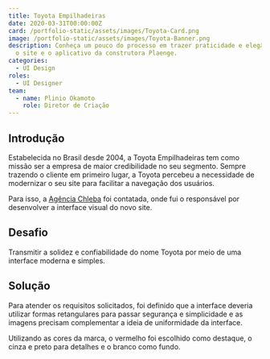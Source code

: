 ```yaml
---
title: Toyota Empilhadeiras
date: 2020-03-31T00:00:00Z
card: /portfolio-static/assets/images/Toyota-Card.png
image: /portfolio-static/assets/images/Toyota-Banner.png
description: Conheça um pouco do processo em trazer praticidade e elegância para
  o site e o aplicativo da construtora Plaenge.
categories:
  - UI Design
roles:
  - UI Designer
team:
  - name: Plinio Okamoto
    role: Diretor de Criação
---
```



## Introdução

Estabelecida no Brasil desde 2004, a Toyota Empilhadeiras tem como missão ser a empresa de maior credibilidade no seu segmento. Sempre trazendo o cliente em primeiro lugar, a Toyota percebeu a necessidade de modernizar o seu site para facilitar a navegação dos usuários.

Para isso, a [Agência Chleba](https://www.chleba.net/) foi contatada, onde fui o responsável por desenvolver a interface visual do novo site.

## Desafio

Transmitir a solidez e confiabilidade do nome Toyota por meio de uma interface moderna e simples.

## Solução

Para atender os requisitos solicitados, foi definido que a interface deveria utilizar formas retangulares para passar segurança e simplicidade e as imagens precisam complementar a ideia de uniformidade da interface.

Utilizando as cores da marca, o vermelho foi escolhido como destaque, o cinza e preto para detalhes e o branco como fundo.

<Picture src={ToyotaHome} alt="Parte de cima da página home do site, contendo um banner com carrossel e um trecho o que você procura com opções de empilhadeiras, rebocadores e serviços."/>

<Picture src={ToyotaHome2} alt="Trecho da da página home do site mostrando alguns modelos da linha de empilhadeiras e informações sobre a localização e contato."/>

<Picture src={ToyotaVitrine} alt="Página de vitrine do site, contendo diversos modelos de empilhadeiras."/>

<Picture src={ToyotaPDP} alt="Página de produto do site, demonstrando a empilhadeira em destaque e suas informações técnicas."/>

<Picture src={ToyotaOutros} alt="Outras páginas do site."/>

